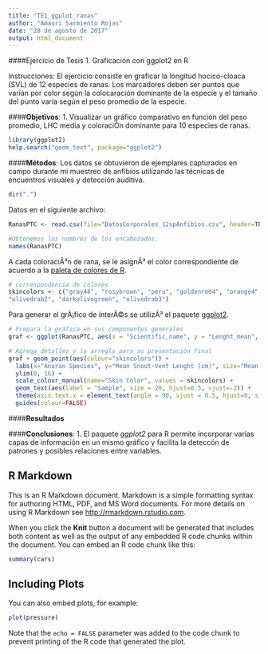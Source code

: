 ```yaml
---
title: "TE1_ggplot_ranas"
author: "Amauri Sarmiento Rojas"
date: "28 de agosto de 2017"
output: html_document
---
```

####Ejercicio de Tesis 1. Graficación con ggplot2 en R

Instrucciones: El ejercicio consiste en graficar la longitud hocico-cloaca (SVL) de 12 especies de ranas. Los marcadores deben ser puntos que varían por color según la colocaración dominante de la especie y el tamaño del punto varía según el peso promedio de la especie.

####**Objetivos**: 
1. Visualizar un gráfico comparativo en función del peso promedio, LHC media y coloraciÓn dominante para 10 especies de ranas.  

```r
library(ggplot2)
help.search("geom_text", package="ggplot2")
```

####**Métodos**:
Los datos se obtuvieron de ejemplares capturados en campo durante mi muestreo de anfibios utilizando las técnicas de encuentros visuales y detección auditiva.

```r
dir(".")
```

Datos en el siguiente archivo:

```r
RanasPTC <- read.csv(file="DatosCorporales_12spAnfibios.csv", header=TRUE, sep=",");

#Obtenemos los nombres de los encabezados. 
names(RanasPTC)
```

A cada coloraciÃ³n de rana, se le asignÃ³ el color correspondiente de acuerdo a la [paleta de colores de R](http://www.stat.columbia.edu/~tzheng/files/Rcolor.pdf).

```r
# correspondencia de colores
skincolors <- c("gray44", "rosybrown", "peru", "goldenrod4", "orange4", "rosybrown3", "darkgray", "orange1", "navajowhite3",
"olivedrab2", "darkolivegreen", "olivedrab3")
```

Para generar el grÃ¡fico de interÃ©s se utilizÃ³ el paquete [ggplot2](http://ggplot2.org/).

```r
# Prepara la gráfica en sus componentes generales
graf <- ggplot(RanasPTC, aes(x = "Scientific_name", y = "Lenght_mean", size="Weight_mean")) 

# Agrega detalles y la arregla para su presentación final
graf + geom_point(aes(colour="skincolors")) +
  labs(x="Anuran Species", y="Mean Snout-Vent Lenght (cm)", size="Mean Weight (gr))") +
  ylim(0, 16) +
  scale_colour_manual(name="Skin Color", values = skincolors) + 
  geom_text(aes(label = "Sample", size = 20, hjust=0.5, vjust=-2)) +
  theme(axis.text.x = element_text(angle = 90, vjust = 0.5, hjust=0, size = 9)) +
  guides(colour=FALSE)
```
####**Resultados**



####**Conclusiones**: 
1. El paquete *ggplot2* para R permite incorporar varias capas de información en un mismo gráfico y facilita la deteccón de patrones y posibles relaciones entre variables. 


## R Markdown

This is an R Markdown document. Markdown is a simple formatting syntax for authoring HTML, PDF, and MS Word documents. For more details on using R Markdown see <http://rmarkdown.rstudio.com>.

When you click the **Knit** button a document will be generated that includes both content as well as the output of any embedded R code chunks within the document. You can embed an R code chunk like this:

```r
summary(cars)
```

## Including Plots

You can also embed plots, for example:

```r
plot(pressure)
```

Note that the `echo = FALSE` parameter was added to the code chunk to prevent printing of the R code that generated the plot.
